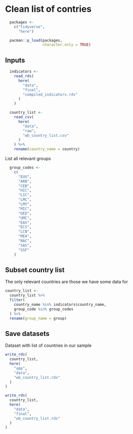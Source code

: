 # Clean list of contries

```r
  packages <-
    c("tidyverse",
      "here")

  pacman::p_load(packages,
                 character.only = TRUE)
```


## Inputs

```r
  indicators <-
    read_rds(
      here(
        "data",
        "final",
        "compiled_indicators.rds"
      )
    )

  country_list <-
    read_csv(
      here(
        "data",
        "raw",
        "wb_country_list.csv"
      )
    ) %>%
    rename(country_name = country)
```

List all relevant groups

```r
  group_codes <-
    c(
      "EUU",
      "ARB",
      "CEB",
      "HIC",
      "LIC",
      "LMC",
      "LMY",
      "MIC",
      "OED",
      "UMC",
      "EAS",
      "ECS",
      "LCN",
      "MEA",
      "NAC",
      "SAS",
      "SSF"
    )
```


## Subset country list

The only relevant countries are those we have some data for

```r
country_list <-
  country_list %>%
  filter(
    country_name %in% indicators$country_name,
    group_code %in% group_codes
  ) %>%
  rename(group_name = group)
```

## Save datasets

Dataset with list of countries in our sample

```r
write_rds(
  country_list,
  here(
    "app",
    "data",
    "wb_country_list.rds"
  )
)

write_rds(
  country_list,
  here(
    "data",
    "final",
    "wb_country_list.rds"
  )
)
```
